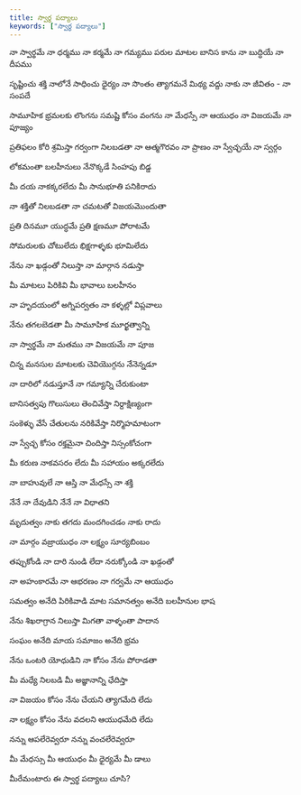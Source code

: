 ```yaml
---
title: స్వార్థ పద్యాలు
keywords: ["స్వార్థ పద్యాలు"]
---
```


నా స్వార్థమే నా ధర్మము
నా కర్మమే నా గమ్యము
పరుల మాటల బానిస కాను
నా బుద్ధియే నా దీపము

సృష్టించు శక్తి నాలోనే
సాధించు ధైర్యం నా సొంతం
త్యాగమనే మిథ్య వద్దు నాకు
నా జీవితం - నా సంపదే

సామూహిక భ్రమలకు లొంగను
సమష్టి కోసం వంగను
నా మేధస్సే నా ఆయుధం
నా విజయమే నా పూజ్యం

ప్రతిఫలం కోరి శ్రమిస్తా
గర్వంగా నిలబడతా
నా ఆత్మగౌరవం నా ప్రాణం
నా స్వేచ్ఛయే నా స్వర్గం

లోకమంతా బలహీనులు
నేనొక్కడే సింహపు బిడ్డ

మీ దయ నాకక్కరలేదు
మీ సానుభూతి పనికిరాదు

నా శక్తితో నిలబడతా
నా చమటతో విజయమొందుతా

ప్రతి దినమూ యుద్ధమే
ప్రతి క్షణమూ పోరాటమే

సోమరులకు చోటులేదు
భిక్షగాళ్ళకు భూమిలేదు

నేను నా ఖడ్గంతో నిలుస్తా
నా మార్గాన నడుస్తా

మీ మాటలు పిరికివి
మీ భావాలు బలహీనం

నా హృదయంలో అగ్నిపర్వతం
నా కళ్ళల్లో విప్లవాలు

నేను తగలబెడతా
మీ సామూహిక మూర్ఖత్వాన్ని

నా స్వార్థమే నా మతము
నా విజయమే నా పూజ

చిన్న మనసుల మాటలకు
చెవియొగ్గను నేనెన్నడూ

నా దారిలో నడుస్తూనే
నా గమ్యాన్ని చేరుకుంటా

బానిసత్వపు గొలుసులు
తెంచివేస్తా నిర్దాక్షిణ్యంగా

సంకెళ్ళు వేసే చేతులను
నరికివేస్తా నిర్మొహమాటంగా

నా స్వేచ్ఛ కోసం రక్తమైనా
చిందిస్తా నిస్సంకోచంగా

మీ కరుణ నాకవసరం లేదు
మీ సహాయం అక్కరలేదు

నా బాహువులే నా ఆస్తి
నా మేధస్సే నా శక్తి

నేనే నా దేవుడిని
నేనే నా విధాతని

మృదుత్వం నాకు తగదు
మందగించడం నాకు రాదు

నా మార్గం వజ్రాయుధం
నా లక్ష్యం సూర్యబింబం

తప్పుకోండి నా దారి నుండి
లేదా నరుక్కోండి నా ఖడ్గంతో

నా అహంకారమే నా ఆభరణం
నా గర్వమే నా ఆయుధం

సమత్వం అనేది పిరికివాడి మాట
సమానత్వం అనేది 
బలహీనుల భాష

నేను శిఖరాగ్రాన నిలుస్తా
మిగతా వాళ్ళంతా పాదాన

సంఘం అనేది మాయ
సమాజం అనేది భ్రమ

నేను ఒంటరి యోధుడిని
నా కోసం నేను పోరాడతా

మీ మధ్యే నిలబడి
మీ అజ్ఞానాన్ని ఛేదిస్తా

నా విజయం కోసం
నేను చేయని త్యాగమేది లేదు

నా లక్ష్యం కోసం
నేను వదలని ఆయుధమేది లేదు

నన్ను ఆపలేరెవ్వరూ
నన్ను వంచలేరెవ్వరూ

మీ మేధస్సు మీ ఆయుధం
మీ ధైర్యమే మీ డాలు


మీరేమంటారు ఈ స్వార్థ పద్యాలు చూసి?
